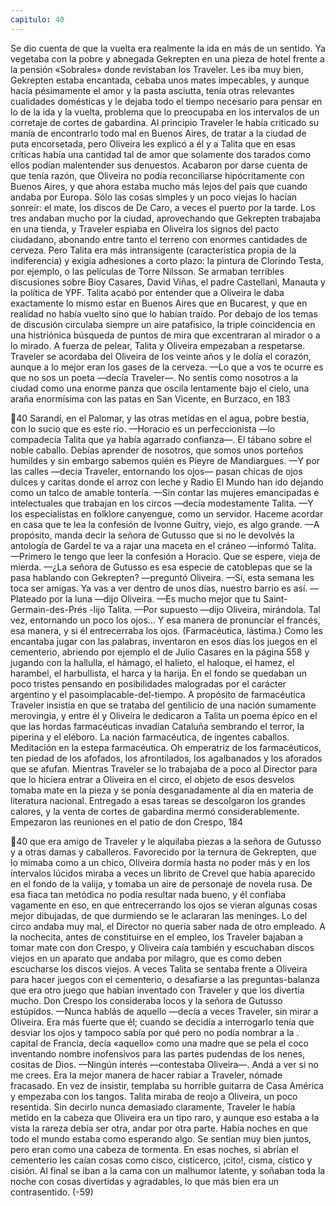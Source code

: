 ```yaml
---
capitulo: 40
---
```


Se dio cuenta de que la vuelta era realmente la ida en más de un sentido. Ya
vegetaba con la pobre y abnegada Gekrepten en una pieza de hotel frente a la
pensión «Sobrales» donde revistaban los Traveler. Les iba muy bien, Gekrepten
estaba encantada, cebaba unos mates impecables, y aunque hacía pésimamente el
amor y la pasta asciutta, tenía otras relevantes cualidades domésticas y le dejaba
todo el tiempo necesario para pensar en lo de la ida y la vuelta, problema que lo
preocupaba en los intervalos de un corretaje de cortes de gabardina. Al principio
Traveler le había criticado su manía de encontrarlo todo mal en Buenos Aires, de
tratar a la ciudad de puta encorsetada, pero Oliveira les explicó a él y a Talita que
en esas críticas había una cantidad tal de amor que solamente dos tarados como
ellos podían malentender sus denuestos. Acabaron por darse cuenta de que tenía
razón, que Oliveira no podía reconciliarse hipócritamente con Buenos Aires, y
que ahora estaba mucho más lejos del país que cuando andaba por Europa. Sólo
las cosas simples y un poco viejas lo hacían sonreír: el mate, los discos de De
Caro, a veces el puerto por la tarde. Los tres andaban mucho por la ciudad,
aprovechando que Gekrepten trabajaba en una tienda, y Traveler espiaba en
Oliveira los signos del pacto ciudadano, abonando entre tanto el terreno con
enormes cantidades de cerveza. Pero Talita era más intransigente (característica
propia de la indiferencia) y exigía adhesiones a corto plazo: la pintura de
Clorindo Testa, por ejemplo, o las películas de Torre Nilsson. Se armaban
terribles discusiones sobre Bioy Casares, David Viñas, el padre Castellani,
Manauta y la política de YPF. Talita acabó por entender que a Oliveira le daba
exactamente lo mismo estar en Buenos Aires que en Bucarest, y que en realidad
no había vuelto sino que lo habían traído. Por debajo de los temas de discusión
circulaba siempre un aire patafísico, la triple coincidencia en una histriónica
búsqueda de puntos de mira que excentraran al mirador o a lo mirado. A fuerza
de pelear, Talita y Oliveira empezaban a respetarse. Traveler se acordaba del
Oliveira de los veinte años y le dolía el corazón, aunque a lo mejor eran los gases
de la cerveza.
—Lo que a vos te ocurre es que no sos un poeta —decía Traveler—. No sentís
como nosotros a la ciudad como una enorme panza que oscila lentamente bajo el
cielo, una araña enormísima con las patas en San Vicente, en Burzaco, en
183

40
Sarandí, en el Palomar, y las otras metidas en el agua, pobre bestia, con lo sucio
que es este río.
—Horacio es un perfeccionista —lo compadecía Talita que ya había agarrado
confianza—. El tábano sobre el noble caballo. Debías aprender de nosotros, que
somos unos porteños humildes y sin embargo sabemos quién es Pieyre de
Mandiargues.
—Y por las calles —decía Traveler, entornando los ojos— pasan chicas de ojos
dulces y caritas donde el arroz con leche y Radio El Mundo han ido dejando
como un talco de amable tontería.
—Sin contar las mujeres emancipadas e intelectuales que trabajan en los circos
—decía modestamente Talita.
—Y los especialistas en folklore canyengue, como un servidor. Haceme
acordar en casa que te lea la confesión de Ivonne Guitry, viejo, es algo grande.
—A propósito, manda decir la señora de Gutusso que si no le devolvés la
antología de Gardel te va a rajar una maceta en el cráneo —informó Talita.
—Primero le tengo que leer la confesión a Horacio. Que se espere, vieja de
mierda.
—¿La señora de Gutusso es esa especie de catoblepas que se la pasa hablando
con Gekrepten? —preguntó Oliveira.
—Sí, esta semana les toca ser amigas. Ya vas a ver dentro de unos días,
nuestro barrio es así.
—Plateado por la luna —dijo Oliveira.
—Es mucho mejor que tu Saint-Germain-des-Prés -lijo Talita.
—Por supuesto —dijo Oliveira, mirándola. Tal vez, entornando un poco los
ojos... Y esa manera de pronunciar el francés, esa manera, y si él entrecerraba los
ojos. (Farmacéutica, lástima.)
Como les encantaba jugar con las palabras, inventaron en esos días los juegos
en el cementerio, abriendo por ejemplo el de Julio Casares en la página 558 y
jugando con la hallulla, el hámago, el halieto, el haloque, el hamez, el harambel,
el harbullista, el harca y la harija. En el fondo se quedaban un poco tristes
pensando en posibilidades malogradas por el carácter argentino y el pasoimplacable-del-tiempo. A propósito de farmacéutica Traveler insistía en que se
trataba del gentilicio de una nación sumamente merovingia, y entre él y Oliveira
le dedicaron a Talita un poema épico en el que las hordas farmacéuticas invadían
Cataluña sembrando el terror, la piperina y el eléboro. La nación farmacéutica,
de ingentes caballos. Meditación en la estepa farmacéutica. Oh emperatriz de los
farmacéuticos, ten piedad de los afofados, los afrontilados, los agalbanados y los
aforados que se afufan.
Mientras Traveler se lo trabajaba de a poco al Director para que lo hiciera
entrar a Oliveira en el circo, el objeto de esos desvelos tomaba mate en la pieza y
se ponía desganadamente al día en materia de literatura nacional. Entregado a
esas tareas se descolgaron los grandes calores, y la venta de cortes de gabardina
mermó considerablemente. Empezaron las reuniones en el patio de don Crespo,
184

40
que era amigo de Traveler y le alquilaba piezas a la señora de Gutusso y a otras
damas y caballeros. Favorecido por la ternura de Gekrepten, que lo mimaba
como a un chico, Oliveira dormía hasta no poder más y en los intervalos lúcidos
miraba a veces un librito de Crevel que había aparecido en el fondo de la valija, y
tomaba un aire de personaje de novela rusa. De esa fiaca tan metódica no podía
resultar nada bueno, y él confiaba vagamente en eso, en que entrecerrando los
ojos se vieran algunas cosas mejor dibujadas, de que durmiendo se le aclararan
las meninges. Lo del circo andaba muy mal, el Director no quería saber nada de
otro empleado. A la nochecita, antes de constituirse en el empleo, los Traveler
bajaban a tomar mate con don Crespo, y Oliveira caía también y escuchaban
discos viejos en un aparato que andaba por milagro, que es como deben
escucharse los discos viejos. A veces Talita se sentaba frente a Oliveira para hacer
juegos con el cementerio, o desafiarse a las preguntas-balanza que era otro juego
que habían inventado con Traveler y que los divertía mucho. Don Crespo los
consideraba locos y la señora de Gutusso estúpidos.
—Nunca hablás de aquello —decía a veces Traveler, sin mirar a Oliveira. Era
más fuerte que él; cuando se decidía a interrogarlo tenía que desviar los ojos y
tampoco sabía por qué pero no podía nombrar a la . capital de Francia, decía
«aquello» como una madre que se pela el coco inventando nombre inofensivos
para las partes pudendas de los nenes, cositas de Dios.
—Ningún interés —contestaba Oliveira—. Andá a ver si no me crees.
Era la mejor manera de hacer rabiar a Traveler, nómade fracasado. En vez de
insistir, templaba su horrible guitarra de Casa América y empezaba con los
tangos. Talita miraba de reojo a Oliveira, un poco resentida. Sin decirlo nunca
demasiado claramente, Traveler le había metido en la cabeza que Oliveira era un
tipo raro, y aunque eso estaba a la vista la rareza debía ser otra, andar por otra
parte. Había noches en que todo el mundo estaba como esperando algo. Se
sentían muy bien juntos, pero eran como una cabeza de tormenta. En esas
noches, si abrían el cementerio les caían cosas como cisco, cisticerco, ¡cito!, cisma,
cístico y cisión. Al final se iban a la cama con un malhumor latente, y soñaban
toda la noche con cosas divertidas y agradables, lo que más bien era un
contrasentido.
(-59)
